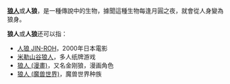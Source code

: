 '''[[狼人|狼人]]'''或'''人狼'''，是一種傳說中的生物，據聞這種生物每逢月圓之夜，就會從人身變為狼身。

'''狼人'''或'''人狼'''还可以指：
*[[人狼_JIN-ROH|人狼 JIN-ROH]]，2000年日本電影
*[[米勒山谷狼人|米勒山谷狼人]]，多人纸牌游戏
*[[狼人_(漫畫)|狼人 (漫畫)]]，又名金刚狼，漫画角色
*[[狼人_(魔兽世界)|狼人 (魔兽世界)]]，魔兽世界种族

{{disambig|Cat=二字作品消歧义}}